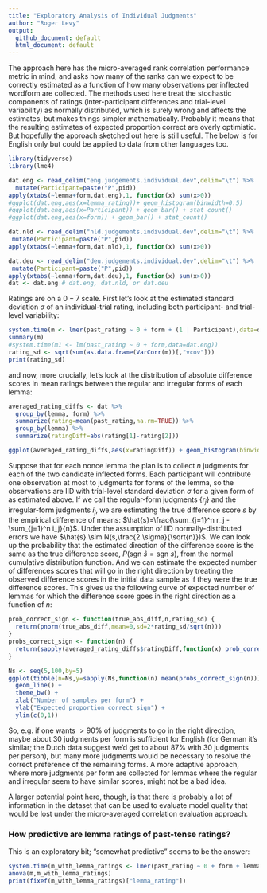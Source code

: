 ```yaml
---
title: "Exploratory Analysis of Individual Judgments"
author: "Roger Levy"
output:
  github_document: default
  html_document: default
---
```


The approach here has the micro-averaged rank correlation performance metric in mind, and asks how many of the ranks can we expect to be correctly estimated as a function of how many observations per inflected wordform are collected. The methods used here treat the stochastic components of ratings (inter-participant differences and trial-level variability) as normally distributed, which is surely wrong and affects the estimates, but makes things simpler mathematically. Probably it means that the resulting estimates of expected proportion correct are overly optimistic. But hopefully the approach sketched out here is still useful. The below is for English only but could be applied to data from other languages too.

```r
library(tidyverse)
library(lme4)
```

```r
dat.eng <- read_delim("eng.judgements.individual.dev",delim="\t") %>%
  mutate(Participant=paste("P",pid))
apply(xtabs(~lemma+form,dat.eng),1, function(x) sum(x>0))
#ggplot(dat.eng,aes(x=lemma_rating))+ geom_histogram(binwidth=0.5)
#ggplot(dat.eng,aes(x=Participant)) + geom_bar() + stat_count()
#ggplot(dat.eng,aes(x=form)) + geom_bar() + stat_count()

dat.nld <- read_delim("nld.judgements.individual.dev",delim="\t") %>%
 mutate(Participant=paste("P",pid))
apply(xtabs(~lemma+form,dat.nld),1, function(x) sum(x>0))

dat.deu <- read_delim("deu.judgements.individual.dev",delim="\t") %>%
 mutate(Participant=paste("P",pid))
apply(xtabs(~lemma+form,dat.deu),1, function(x) sum(x>0))
dat <- dat.eng # dat.eng, dat.nld, or dat.deu
```

Ratings are on a $0-7$ scale. First let's look at the estimated standard deviation $\sigma$ of an individual-trial rating, including both participant- and trial-level variability:

```r
system.time(m <- lmer(past_rating ~ 0 + form + (1 | Participant),data=dat,REML=F))
summary(m)
#system.time(m1 <- lm(past_rating ~ 0 + form,data=dat.eng))
rating_sd <- sqrt(sum(as.data.frame(VarCorr(m))[,"vcov"]))
print(rating_sd)
```

and now, more crucially, let's look at the distribution of absolute difference scores in mean ratings between the regular and irregular forms of each lemma:

```r
averaged_rating_diffs <- dat %>%
  group_by(lemma, form) %>%
  summarize(rating=mean(past_rating,na.rm=TRUE)) %>%
  group_by(lemma) %>%
  summarize(ratingDiff=abs(rating[1]-rating[2]))

ggplot(averaged_rating_diffs,aes(x=ratingDiff)) + geom_histogram(binwidth=0.25) + theme_bw()
```

Suppose that for each nonce lemma the plan is to collect $n$ judgments for each of the two candidate inflected forms. Each participant will contribute one observation at most to judgments for forms of the lemma, so the observations are IID with trial-level standard deviation $\sigma$ for a given form of as estimated above. If we call the regular-form judgments $\{r_j\}$ and the irregular-form judgments $i_j$, we are estimating the true difference score $s$ by the empirical difference of means: $\hat{s}=\frac{\sum_{j=1}^n r_j - \sum_{j=1}^n i_j}{n}$. Under the assumption of IID normally-distributed errors we have $\hat{s} \sim N(s,\frac{2 \sigma}{\sqrt{n}})$. We can look up the probability that the estimated direction of the difference score is the same as the true difference score, $P(\text{sgn } \hat{s} = \text{sgn } s)$, from the normal cumulative distribution function. And we can estimate the expected number of differences scores that will go in the right direction by treating the observed difference scores in the initial data sample as if they were the true difference scores. This gives us the following curve of expected number of lemmas for which the difference score goes in the right direction as a function of $n$:

```r
prob_correct_sign <- function(true_abs_diff,n,rating_sd) {
  return(pnorm(true_abs_diff,mean=0,sd=2*rating_sd/sqrt(n)))
}
probs_correct_sign <- function(n) {
  return(sapply(averaged_rating_diffs$ratingDiff,function(x) prob_correct_sign(x,n,rating_sd)))
}

Ns <- seq(5,100,by=5)
ggplot(tibble(n=Ns,y=sapply(Ns,function(n) mean(probs_correct_sign(n)))),aes(x=n,y=y)) + 
  geom_line() + 
  theme_bw() + 
  xlab("Number of samples per form") +
  ylab("Expected proportion correct sign") +
  ylim(c(0,1))
```

So, e.g. if one wants $>90\%$ of judgments to go in the right direction, maybe about 30 judgments per form is sufficient for English (for German it's similar; the Dutch data suggest we'd get to about 87\% with 30 judgments per person), but many more judgments would be necessary to resolve the correct preference of the remaining forms. A more adaptive approach, where more judgments per form are collected for lemmas where the regular and irregular seem to have similar scores, might not be a bad idea.

A larger potential point here, though, is that there is probably a lot of information in the dataset that can be used to evaluate model quality that would be lost under the micro-averaged correlation evaluation approach.

### How predictive are lemma ratings of past-tense ratings?

This is an exploratory bit; "somewhat predictive" seems to be the answer:

```r
system.time(m_with_lemma_ratings <- lmer(past_rating ~ 0 + form + lemma_rating + (1 | Participant),data=dat,REML=F))
anova(m,m_with_lemma_ratings)
print(fixef(m_with_lemma_ratings)["lemma_rating"]) 
```